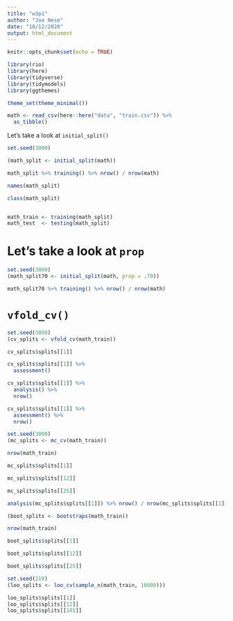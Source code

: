 ```yaml
---
title: "w3p1"
author: "Joe Nese"
date: "10/12/2020"
output: html_document
---
```


```r

knitr::opts_chunk$set(echo = TRUE)

library(rio)
library(here)
library(tidyverse)
library(tidymodels)
library(ggthemes)

theme_set(theme_minimal())


```

```r

math <- read_csv(here::here("data", "train.csv")) %>% 
  as_tibble()

```

Let’s take a look at `initial_split()`
```r
set.seed(3000)

(math_split <- initial_split(math))

math_split %>% training() %>% nrow() / nrow(math)

names(math_split)

class(math_split)


math_train <- training(math_split)
math_test  <- testing(math_split)
```

# Let's take a look at `prop`
```r

set.seed(3000)
(math_split70 <- initial_split(math, prop = .70))

math_split70 %>% training() %>% nrow() / nrow(math)

```

# `vfold_cv()`
```r

set.seed(3000)
(cv_splits <- vfold_cv(math_train))
```

```r

cv_splits$splits[[1]]

cv_splits$splits[[1]] %>% 
  assessment()

cv_splits$splits[[1]] %>% 
  analysis() %>%
  nrow()

cv_splits$splits[[1]] %>% 
  assessment() %>%
  nrow()

```

```r

set.seed(3000)
(mc_splits <- mc_cv(math_train))

nrow(math_train)

mc_splits$splits[[1]]

mc_splits$splits[[12]]

mc_splits$splits[[25]]

analysis(mc_splits$splits[[1]]) %>% nrow() / nrow(mc_splits$splits[[1]]$data)

```

```r

(boot_splits <- bootstraps(math_train))

nrow(math_train)

boot_splits$splits[[1]]

boot_splits$splits[[12]]

boot_splits$splits[[25]]

```

```r

set.seed(210)
(loo_splits <- loo_cv(sample_n(math_train, 10000)))

loo_splits$splits[[1]]
loo_splits$splits[[12]]
loo_splits$splits[[101]]



```

